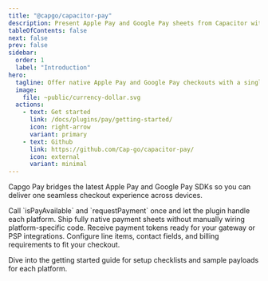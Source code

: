 ```yaml
---
title: "@capgo/capacitor-pay"
description: Present Apple Pay and Google Pay sheets from Capacitor with a unified workflow.
tableOfContents: false
next: false
prev: false
sidebar:
  order: 1
  label: "Introduction"
hero:
  tagline: Offer native Apple Pay and Google Pay checkouts with a single TypeScript API that adapts per platform.
  image:
    file: ~public/currency-dollar.svg
  actions:
    - text: Get started
      link: /docs/plugins/pay/getting-started/
      icon: right-arrow
      variant: primary
    - text: Github
      link: https://github.com/Cap-go/capacitor-pay/
      icon: external
      variant: minimal
---
```



Capgo Pay bridges the latest Apple Pay and Google Pay SDKs so you can deliver one seamless checkout experience across devices.

<CardGrid stagger>
  <Card title="Unified API" icon="pencil">
    Call `isPayAvailable` and `requestPayment` once and let the plugin handle each platform.
  </Card>
  <Card title="Rapid setup" icon="rocket">
    Ship fully native payment sheets without manually wiring platform-specific code.
  </Card>
  <Card title="Tokenized payments" icon="approve-check">
    Receive payment tokens ready for your gateway or PSP integrations.
  </Card>
  <Card title="Customizable flows" icon="star">
    Configure line items, contact fields, and billing requirements to fit your checkout.
  </Card>
</CardGrid>

Dive into the getting started guide for setup checklists and sample payloads for each platform.
